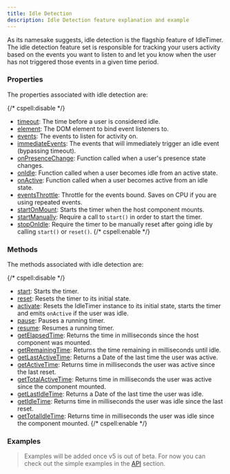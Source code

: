```yaml
---
title: Idle Detection
description: Idle Detection feature explanation and example
---
```


As its namesake suggests, idle detection is the flagship feature of IdleTimer.
The idle detection feature set is responsible for tracking your users activity
based on the events you want to listen to and let you know when the user has 
not triggered those events in a given time period.

### Properties

The properties associated with idle detection are:

{/* cspell:disable */}
- [timeout](/docs/api/props#timeout): The time before a user is considered idle.
- [element](/docs/api/props#element): The DOM element to bind event listeners to.
- [events](/docs/api/props#events): The events to listen for activity on.
- [immediateEvents](/docs/api/props#immediateevents): The events that will immediately trigger an idle event (bypassing timeout).
- [onPresenceChange](/docs/api/props#onpresencechange): Function called when a user's presence state changes.
- [onIdle](/docs/api/props#onidle): Function called when a user becomes idle from an active state.
- [onActive](/docs/api/props#onactive): Function called when a user becomes active from an idle state.
- [eventsThrottle](/docs/api/props#eventsthrottle): Throttle for the events bound. Saves on CPU if you are using repeated events.
- [startOnMount](/docs/api/props#startonmount): Starts the timer when the host component mounts.
- [startManually](/docs/api/props#startmanually): Require a call to `start()` in order to start the timer.
- [stopOnIdle](/docs/api/props#stoponidle): Require the timer to be manually reset after going idle by calling `start()` or `reset()`.
{/* cspell:enable */}

### Methods

The methods associated with idle detection are:

{/* cspell:disable */}
- [start](/docs/api/methods#start): Starts the timer.
- [reset](/docs/api/methods#reset): Resets the timer to its initial state.
- [activate](/docs/api/methods#activate): Resets the IdleTimer instance to its initial state, starts the timer and emits `onActive` if the user was idle.
- [pause](/docs/api/methods#pause): Pauses a running timer.
- [resume](/docs/api/methods#resume): Resumes a running timer.
- [getElapsedTime](/docs/api/methods#getelapsedtime): Returns the time in milliseconds since the host component was mounted.
- [getRemainingTime](/docs/api/methods#getremainingtime): Returns the time remaining in milliseconds until idle.
- [getLastActiveTime](/docs/api/methods#getlastactivetime): Returns a Date of the last time the user was active.
- [getActiveTime](/docs/api/methods#getactivetime): Returns time in milliseconds the user was active since the last reset.
- [getTotalActiveTime](/docs/api/methods#gettotalactivetime): Returns time in milliseconds the user was active since the component mounted.
- [getLastIdleTime](/docs/api/methods#getlastidletime): Returns a Date of the last time the user was idle.
- [getIdleTime](/docs/api/methods#getidletime): Returns time in milliseconds the user was idle since the last reset.
- [getTotalIdleTime](/docs/api/methods#gettotalidletime): Returns time in milliseconds the user was idle since the component mounted.
{/* cspell:enable */}

### Examples

> Examples will be added once v5 is out of beta. For now you can check out the
> simple examples in the [API](/docs/api/use-idle-timer) section.